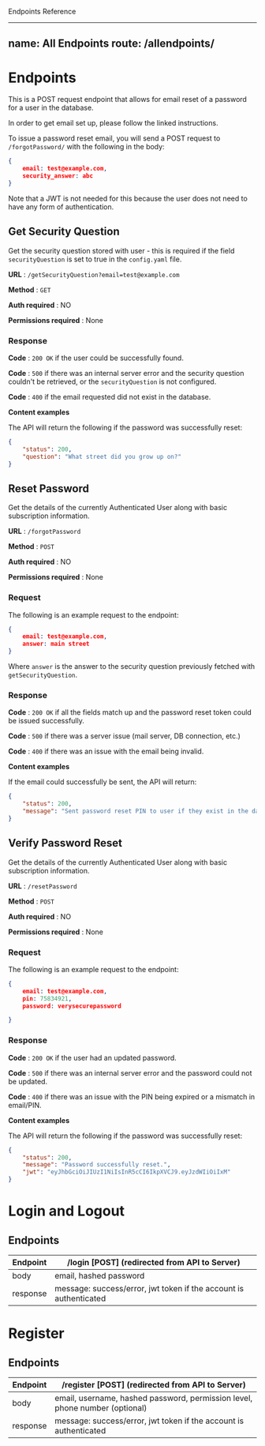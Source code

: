 
Endpoints Reference




---
name: All Endpoints
route: /allendpoints/
---

# Endpoints

This is a POST request endpoint that allows for email reset of a password for a user in the database.

In order to get email set up, please follow the linked instructions.

To issue a password reset email, you will send a POST request to `/forgotPassword/` with the following in the body:

```json
{
    email: test@example.com,
    security_answer: abc
}
``` 

Note that a JWT is not needed for this because the user does not need to have any form of authentication.



## Get Security Question

Get the security question stored with user - this is required if the field `securityQuestion` is set to true in the `config.yaml` file. 

**URL** : `/getSecurityQuestion?email=test@example.com`

**Method** : `GET`

**Auth required** : NO

**Permissions required** : None

### Response

**Code** : `200 OK` if the user could be successfully found.

**Code** : `500` if there was an internal server error and the security question couldn't be retrieved, or the `securityQuestion` is not configured. 

**Code** : `400` if the email requested did not exist in the database. 

**Content examples**

The API will return the following if the password was successfully reset:

```json
{
    "status": 200,
    "question": "What street did you grow up on?"
}
```


## Reset Password

Get the details of the currently Authenticated User along with basic
subscription information.

**URL** : `/forgotPassword`

**Method** : `POST`

**Auth required** : NO

**Permissions required** : None

### Request 

The following is an example request to the endpoint:

```json
{
    email: test@example.com,
    answer: main street
}
``` 

Where `answer` is the answer to the security question previously fetched with `getSecurityQuestion`.

### Response

**Code** : `200 OK` if all the fields match up and the password reset token could be issued successfully.

**Code** : `500` if there was a server issue (mail server, DB connection, etc.)

**Code** : `400` if there was an issue with the email being invalid.

**Content examples**

If the email could successfully be sent, the API will return:

```json
{
    "status": 200,
    "message": "Sent password reset PIN to user if they exist in the database."
}
```


## Verify Password Reset

Get the details of the currently Authenticated User along with basic
subscription information.

**URL** : `/resetPassword`

**Method** : `POST`

**Auth required** : NO

**Permissions required** : None

### Request 

The following is an example request to the endpoint:

```json
{
    email: test@example.com,
    pin: 75834921,
    password: verysecurepassword

}
``` 


### Response

**Code** : `200 OK` if the user had an updated password.

**Code** : `500` if there was an internal server error and the password could not be updated.

**Code** : `400` if there was an issue with the PIN being expired or a mismatch in email/PIN.

**Content examples**

The API will return the following if the password was successfully reset:

```json
{
    "status": 200,
    "message": "Password successfully reset.",
    "jwt": "eyJhbGciOiJIUzI1NiIsInR5cCI6IkpXVCJ9.eyJzdWIiOiIxM"
}
```

# Login and Logout


## Endpoints 
| Endpoint | /login [POST] (redirected from API to Server) |
| ------ | ----------- |
| body   | email, hashed password |
| response | message: success/error, jwt token if the account is authenticated |

# Register


## Endpoints 
| Endpoint | /register [POST] (redirected from API to Server) |
| ------ | ----------- |
| body   | email, username, hashed password, permission level, phone number (optional) |
| response | message: success/error, jwt token if the account is authenticated |
